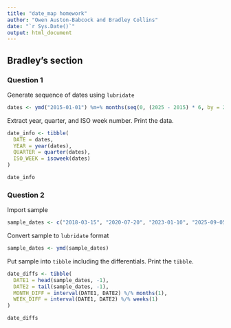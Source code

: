```yaml
---
title: "date_map homework"
author: "Owen Auston-Babcock and Bradley Collins"
date: "`r Sys.Date()`"
output: html_document
---
```


## Bradley's section

### Question 1

Generate sequence of dates using `lubridate`
```r
dates <- ymd("2015-01-01") %m+% months(seq(0, (2025 - 2015) * 6, by = 2))
```

Extract year, quarter, and ISO week number. Print the data.
```r
date_info <- tibble(
  DATE = dates,
  YEAR = year(dates),
  QUARTER = quarter(dates),
  ISO_WEEK = isoweek(dates)
)

date_info
```

### Question 2

Import sample
```r
sample_dates <- c("2018-03-15", "2020-07-20", "2023-01-10", "2025-09-05")
```

Convert sample to `lubridate` format
```r
sample_dates <- ymd(sample_dates)
```

Put sample into `tibble` including the differentials. Print the `tibble`.
```r
date_diffs <- tibble(
  DATE1 = head(sample_dates, -1),
  DATE2 = tail(sample_dates, -1),
  MONTH_DIFF = interval(DATE1, DATE2) %/% months(1),
  WEEK_DIFF = interval(DATE1, DATE2) %/% weeks(1)
)

date_diffs
```

```r

```

